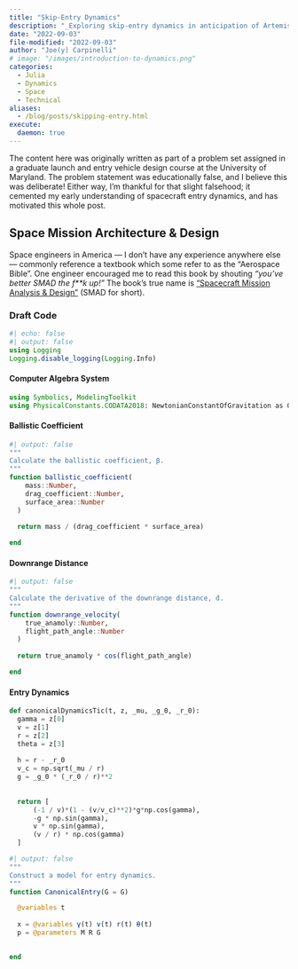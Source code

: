 ```yaml
---
title: "Skip-Entry Dynamics"
description: "_Exploring skip-entry dynamics in anticipation of Artemis 1!_"
date: "2022-09-03"
file-modified: "2022-09-03"
author: "Joe(y) Carpinelli"
# image: "/images/introduction-to-dynamics.png"
categories:
  - Julia
  - Dynamics
  - Space
  - Technical
aliases:
  - /blog/posts/skipping-entry.html
execute:
  daemon: true
---
```


:::{.callout-note appearance="simple"}
The content here was originally written as part of a problem set assigned in a 
graduate launch and entry vehicle design course at the University of Maryland. 
The problem statement was educationally false, and I believe this was deliberate!
Either way, I'm thankful for that slight falsehood; it cemented my early understanding
of spacecraft entry dynamics, and has motivated this whole post.
:::

## Space Mission Architecture & Design

Space engineers in America --- I don't have any experience anywhere else --- commonly reference 
a textbook which some refer to as the "Aerospace Bible". One engineer encouraged me to read this 
book by shouting _"you've better SMAD the f\*\*k up!"_ The book's true name is 
["Spacecraft Mission Analysis & Design"](https://www.amazon.com/Mission-Analysis-Design-Technology-Library/dp/1881883108/) (SMAD for short).

### Draft Code

```julia
#| echo: false
#| output: false
using Logging
Logging.disable_logging(Logging.Info)
```

#### Computer Algebra System

```julia
using Symbolics, ModelingToolkit
using PhysicalConstants.CODATA2018: NewtonianConstantOfGravitation as G
```

#### Ballistic Coefficient

```julia
#| output: false
"""
Calculate the ballistic coefficient, β.
"""
function ballistic_coefficient(
    mass::Number, 
    drag_coefficient::Number, 
    surface_area::Number
  )
  
  return mass / (drag_coefficient * surface_area)

end
```

#### Downrange Distance

```julia
#| output: false
"""
Calculate the derivative of the downrange distance, ḋ.
"""
function downrange_velocity(
    true_anamoly::Number, 
    flight_path_angle::Number
  )
  
  return true_anamoly * cos(flight_path_angle)

end
```

#### Entry Dynamics

```python
def canonicalDynamicsTic(t, z, _mu, _g_0, _r_0):
  gamma = z[0]
  v = z[1]
  r = z[2]
  theta = z[3]   
      
  h = r - _r_0
  v_c = np.sqrt(_mu / r)
  g = _g_0 * (_r_0 / r)**2
  
  
  return [
      (-1 / v)*(1 - (v/v_c)**2)*g*np.cos(gamma),
      -g * np.sin(gamma),
      v * np.sin(gamma),
      (v / r) * np.cos(gamma)
  ]
```

```julia
#| output: false
"""
Construct a model for entry dynamics.
"""
function CanonicalEntry(G = G)

  @variables t
  
  x = @variables γ(t) v(t) r(t) θ(t)
  p = @parameters M R G 

 
end
```